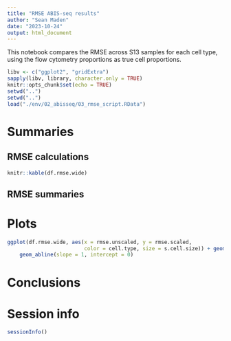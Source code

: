 ```yaml
---
title: "RMSE ABIS-seq results"
author: "Sean Maden"
date: "2023-10-24"
output: html_document
---
```


This notebook compares the RMSE across S13 samples for each cell type, using the
flow cytometry proportions as true cell proportions.

```r
libv <- c("ggplot2", "gridExtra")
sapply(libv, library, character.only = TRUE)
knitr::opts_chunk$set(echo = TRUE)
setwd("..")
setwd("..")
load("./env/02_abisseq/03_rmse_script.RData")
```

# Summaries

## RMSE calculations

```r
knitr::kable(df.rmse.wide)
```

## RMSE summaries

# Plots

```r
ggplot(df.rmse.wide, aes(x = rmse.unscaled, y = rmse.scaled,
                         color = cell.type, size = s.cell.size)) + geom_point() +
    geom_abline(slope = 1, intercept = 0)
```

# Conclusions

# Session info

```r
sessionInfo()
```
